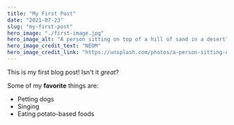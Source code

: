 ```yaml
---
title: "My First Post"
date: "2021-07-23"
slug: "my-first-post"
hero_image: "./first-image.jpg"
hero_image_alt: "A person sitting on top of a hill of sand in a desert"
hero_image_credit_text: "NEOM"
hero_image_credit_link: "https://unsplash.com/photos/a-person-sitting-on-top-of-a-sand-dune-ua-yfFmM_UU"
---
```


This is my first blog post! Isn't it _great_?

Some of my **favorite** things are:

- Petting dogs
- Singing
- Eating potato-based foods
